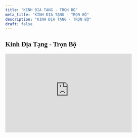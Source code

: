 ```yaml
---
title: "KINH ĐỊA TẠNG - TRỌN BỘ"
meta_title: "KINH ĐỊA TẠNG - TRỌN BỘ"
description: "KINH ĐỊA TẠNG - TRỌN BỘ"
draft: false
---
```

<style>
    @import url('https://fonts.googleapis.com/css2?family=Pattaya&display=swap');
</style>
<h2 style="font-family: 'Pattaya'">Kinh Địa Tạng - Trọn Bộ</h2>
<iframe
    style='width:400px;height:250px'
    src='https://online.pubhtml5.com/kcbf/agpw/'
    seamless='seamless'
    scrolling='no'
    frameborder='0'
    allowtransparency='true'
    allowfullscreen='true'
></iframe>

